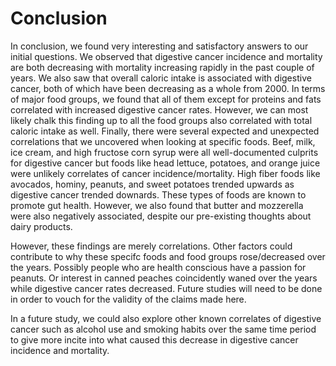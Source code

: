 # Conclusion

In conclusion, we found very interesting and satisfactory answers to our initial questions. We observed that digestive cancer incidence and mortality are both decreasing with mortality increasing rapidly in the past couple of years. We also saw that overall caloric intake is associated with digestive cancer, both of which have been decreasing as a whole from 2000. In terms of major food groups, we found that all of them except for proteins and fats correlated with increased digestive cancer rates. However, we can most likely chalk this finding up to all the food groups also correlated with total caloric intake as well. Finally, there were several expected and unexpected correlations that we uncovered when looking at specific foods. Beef, milk, ice cream, and high fructose corn syrup were all well-documented culprits for digestive cancer but foods like head lettuce, potatoes, and orange juice were unlikely correlates of cancer incidence/mortality. High fiber foods like avocados, hominy, peanuts, and sweet potatoes trended upwards as digestive cancer trended downards. These types of foods are known to promote gut health. However, we also found that butter and mozzerella were also negatively associated, despite our pre-existing thoughts about dairy products.

However, these findings are merely correlations. Other factors could contribute to why these specifc foods and food groups rose/decreased over the years. Possibly people who are health conscious have a passion for peanuts. Or interest in canned peaches coincidently waned over the years while digestive cancer rates decreased. Future studies will need to be done in order to vouch for the validity of the claims made here.

In a future study, we could also explore other known correlates of digestive cancer such as alcohol use and smoking habits over the same time period to give more incite into what caused this decrease in digestive cancer incidence and mortality. 
